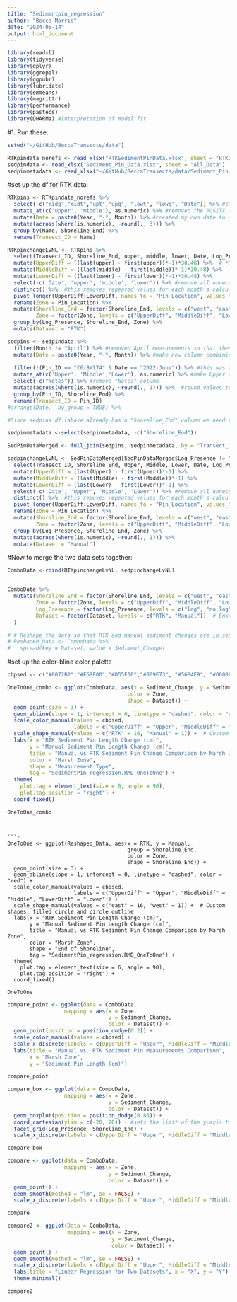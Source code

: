 ```yaml
---
title: "Sedimentpin_regression"
author: "Becca Morris"
date: "2024-05-14"
output: html_document
---
```



```r
library(readxl)
library(tidyverse)
library(dplyr)
library(ggrepel)
library(ggpubr)
library(lubridate)
library(emmeans)
library(magrittr)
library(performance)
library(pastecs)
library(DHARMa) #Interpretation of model fit
```

#1. Run these:
```r
setwd("~/GitHub/BeccaTransects/data")

RTKpindata_norefs <- read_xlsx("RTKSedimentPinData.xlsx", sheet = "RTKData_thesispins_norefs_pivot")
sedpindata <- read_xlsx("Sediment_Pin_Data.xlsx", sheet = "All_Data")
sedpinmetadata <- read_xlsx("~/GitHub/BeccaTransects/data/Sediment_Pin_Data.xlsx", sheet = "Metadata")
```

#set up the df for RTK data:

```r
RTKpins <- RTKpindata_norefs %>% 
  select(-c("midg","midt","upt","upg", "lowt", "lowg", "Date")) %>% #can remove these columns bc the top-ground calculations are already calculated in excel in their own columns
  mutate_at(c('upper', 'middle'), as.numeric) %>% #removed the POSITX (lubridate) version of date
  mutate(Date = paste0(Year, "-", Month)) %>% #created my own date to match the sediment pin code
  mutate(across(where(is.numeric), ~round(., 3))) %>%
  group_by(Name, Shoreline_End) %>% 
  rename(Transect_ID = Name)

RTKpinchangeLvNL <- RTKpins %>% 
  select(Transect_ID, Shoreline_End, upper, middle, lower, Date, Log_Presence) %>% 
  mutate(UpperDiff = ((last(upper) - first(upper))*-1)*30.48) %>%  # *30.48 converts NADV88 ft to cm
  mutate(MiddleDiff = ((last(middle) - first(middle))*-1)*30.48) %>% 
  mutate(LowerDiff = ((last(lower) - first(lower))*-1)*30.48) %>%
  select(-c('Date', 'upper', 'middle', 'lower')) %>% #remove all unnecessary columns
  distinct() %>%  #this removes repeated values for each month's calculation
  pivot_longer(UpperDiff:LowerDiff, names_to = "Pin_Location", values_to = "Sediment_Change") %>%
  rename(Zone = Pin_Location) %>% 
  mutate(Shoreline_End = factor(Shoreline_End, levels = c("west", "east")),
         Zone = factor(Zone, levels = c("UpperDiff", "MiddleDiff", "LowerDiff"))) %>% #this puts west first in the legend
  group_by(Log_Presence, Shoreline_End, Zone) %>% 
  mutate(Dataset = "RTK")
```

```r
sedpins <- sedpindata %>% 
  filter(Month != "April") %>% #removed April measurements so that these will be more consistent with RTK June starting point
  mutate(Date = paste0(Year, "-", Month)) %>% #make new column combining year and month into date
  
  filter(!(Pin_ID == "C6-BW174" & Date == "2022-June")) %>% #this was a huge outlier so I removed it
  mutate_at(c('Upper', 'Middle','Lower'), as.numeric) %>% #make Upper and Middle columns numeric (have NA's)
  select(-c("Notes")) %>% #remove "Notes" column
  mutate(across(where(is.numeric), ~round(., 1))) %>%  #round values to one decimal point
  group_by(Pin_ID, Shoreline_End) %>% 
  rename(Transect_ID = Pin_ID)
#arrange(Date, .by_group = TRUE) %>% 

#Since sedpins df (above already has a "Shoreline_End" column we need to remove this column form the veg meta data sheet so that there aren't issues merging two df's with the same column names

sedpinmetadata <-select(sedpinmetadata, -c("Shoreline_End"))

SedPinDataMerged <- full_join(sedpins, sedpinmetadata, by = "Transect_ID")

sedpinchangeLvNL <- SedPinDataMerged[SedPinDataMerged$Log_Presence != "reference",] %>% 
  select(Transect_ID, Shoreline_End, Upper, Middle, Lower, Date, Log_Presence) %>% 
  mutate(UpperDiff = (last(Upper) - first(Upper))*-1) %>% 
  mutate(MiddleDiff = (last(Middle) - first(Middle))*-1) %>% 
  mutate(LowerDiff = (last(Lower) - first(Lower))*-1) %>% 
  select(-c('Date', 'Upper', 'Middle', 'Lower')) %>% #remove all unnecessary columns
  distinct() %>%  #this removes repeated values for each month's calculation
  pivot_longer(UpperDiff:LowerDiff, names_to = "Pin_Location", values_to = "Sediment_Change") %>%
  rename(Zone = Pin_Location) %>% 
  mutate(Shoreline_End = factor(Shoreline_End, levels = c("west", "east")),
         Zone = factor(Zone, levels = c("UpperDiff", "MiddleDiff", "LowerDiff"))) %>% #this puts west first in the legend
  group_by(Log_Presence, Shoreline_End, Zone) %>% 
  mutate(across(where(is.numeric), ~round(., 1))) %>% 
  mutate(Dataset = "Manual") 
```

#Now to merge the two data sets together:
```r
ComboData <-rbind(RTKpinchangeLvNL, sedpinchangeLvNL)


ComboData %>% 
  mutate(Shoreline_End = factor(Shoreline_End, levels = c("west", "east")),
         Zone = factor(Zone, levels = c("UpperDiff", "MiddleDiff", "LowerDiff")),
         Log_Presence = factor(Log_Presence, levels = c("log", "no log")),
         Dataset = factor(Dataset, levels = c("RTK", "Manual"))  # Ensure Dataset is a factor
  )

# # Reshape the data so that RTK and manual sediment changes are in separate columns
# Reshaped_Data <- ComboData %>% 
#   spread(key = Dataset, value = Sediment_Change)
```


#set up the color-blind color palette
```r
cbpsed <- c("#0072B2","#E69F00","#D55E00","#009E73", "#56B4E9", "#000000", "#CC79A7", "#F0E442")
```

```r
OneToOne_combo <- ggplot(ComboData, aes(x = Sediment_Change, y = Sediment_Change,
                                      color = Zone,
                                      shape = Dataset)) +
  geom_point(size = 3) +
  geom_abline(slope = 1, intercept = 0, linetype = "dashed", color = "red") +
  scale_color_manual(values = cbpsed,
                     labels = c("UpperDiff" = "Upper", "MiddleDiff" = "Middle", "LowerDiff" = "Lower")) +
  scale_shape_manual(values = c("RTK" = 16, "Manual" = 1)) +  # Custom shapes: filled circle and circle outline
  labs(x = "RTK Sediment Pin Length Change (cm)", 
       y = "Manual Sediment Pin Length Change (cm)", 
       title = "Manual vs RTK Sediment Pin Change Comparison by Marsh Zone",
       color = "Marsh Zone",
       shape = "Measurement Type",
       tag = "SedimentPin_regression.RMD_OneToOne") +
  theme(
    plot.tag = element_text(size = 6, angle = 90),
    plot.tag.position = "right") +
  coord_fixed()

OneToOne_combo
```
```


```r
OneToOne <- ggplot(Reshaped_Data, aes(x = RTK, y = Manual,
                                      group = Shoreline_End,
                                      color = Zone,
                                      shape = Shoreline_End)) +
  geom_point(size = 3) +
  geom_abline(slope = 1, intercept = 0, linetype = "dashed", color = "red") +
  scale_color_manual(values = cbpsed,
                     labels = c("UpperDiff" = "Upper", "MiddleDiff" = "Middle", "LowerDiff" = "Lower")) +
  scale_shape_manual(values = c("east" = 16, "west" = 1)) +  # Custom shapes: filled circle and circle outline
  labs(x = "RTK Sediment Pin Length Change (cm)", 
       y = "Manual Sediment Pin Length Change (cm)", 
       title = "Manual vs RTK Sediment Pin Change Comparison by Marsh Zone",
       color = "Marsh Zone",
       shape = "End of Shoreline",
       tag = "SedimentPin_regression.RMD_OneToOne") +
  theme(
    plot.tag = element_text(size = 6, angle = 90),
    plot.tag.position = "right") +
  coord_fixed()

OneToOne
```

```r
compare_point <- ggplot(data = ComboData,
                  mapping = aes(x = Zone,
                                y = Sediment_Change,
                                color = Dataset)) +
  geom_point(position = position_dodge(0.2)) +
  scale_color_manual(values = cbpsed) +
  scale_x_discrete(labels = c(UpperDiff = "Upper", MiddleDiff = "Middle", LowerDiff = "Lower"), limits = c("UpperDiff", "MiddleDiff", "LowerDiff")) +
  labs(title = "Manual vs. RTK Sediment Pin Measurements Comparison",
       x = "Marsh Zone",
       y = "Sediment Pin Length (cm)")

compare_point
```


```r
compare_box <- ggplot(data = ComboData,
                  mapping = aes(x = Zone,
                                y = Sediment_Change,
                                color = Dataset)) +
  geom_boxplot(position = position_dodge(0.85)) +
  coord_cartesian(ylim = c(-20, 20)) + #sets the limit of the y-axis to show a more dramatic difference bw variables
  facet_grid(Log_Presence~ Shoreline_End) +
  scale_x_discrete(labels = c(UpperDiff = "Upper", MiddleDiff = "Middle", LowerDiff = "Lower"), limits = c("UpperDiff", "MiddleDiff", "LowerDiff"))   #labels renames the columns on the x-axis and limits sets the order in which each is laid out on the x axis

compare_box
```

```r
compare <- ggplot(data = ComboData,
                  mapping = aes(x = Zone,
                                y = Sediment_Change,
                                color = Dataset)) +
  geom_point() +
  geom_smooth(method = "lm", se = FALSE) +
  scale_x_discrete(labels = c(UpperDiff = "Upper", MiddleDiff = "Middle", LowerDiff = "Lower"), limits = c("UpperDiff", "MiddleDiff", "LowerDiff"))   

compare
```

```r
compare2 <- ggplot(Data = ComboData, 
                   mapping = aes(x = Zone,
                                 y = Sediment_Change,
                                 color = Dataset)) +
  geom_point() +
  geom_smooth(method = "lm", se = FALSE) +
  scale_x_discrete(labels = c(UpperDiff = "Upper", MiddleDiff = "Middle", LowerDiff = "Lower"), limits = c("UpperDiff", "MiddleDiff", "LowerDiff")) +
  labs(title = "Linear Regression for Two Datasets", x = "X", y = "Y") +
  theme_minimal()

compare2
```

```r

```


